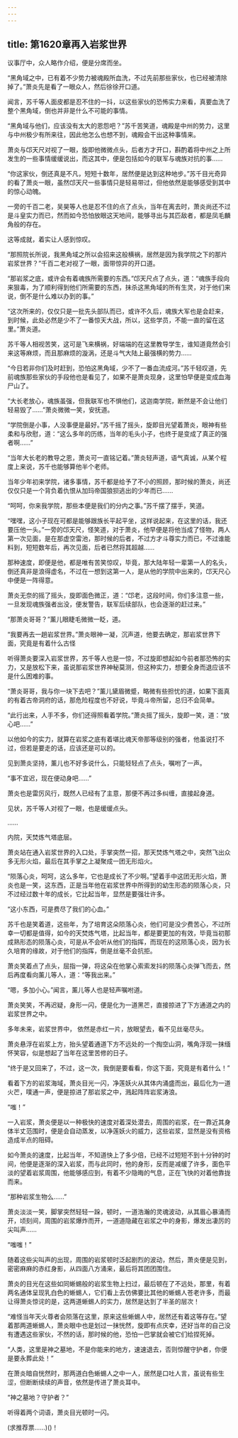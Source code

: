 ```yaml
---
---
---
```

title: 第1620章再入岩浆世界
---



议事厅中，众人略作介绍，便是分席而坐。

“黑角域之中，已有着不少势力被魂殿所血洗，不过先前那些家伙，也已经被清除掉了。”萧炎先是看了一眼众人，然后徐徐开口道。

闻言，苏千等人面皮都是忍不住的一抖，以这些家伙的恐怖实力来看，真要血洗了整个黑角域，倒也并非是什么不可能的事情。

“黑角域与他们，应该没有太大的恩怨吧？”苏千苦笑道，魂殿是中州的势力，这里与中州极少有所来往，因此他怎么也想不到，魂殿会干出这种事情来。

萧炎与邙天尺对视了一眼，旋即他微微点头，后者方才开口，斟酌着将中州之上所发生的一些事情缓缓说出，而这其中，便是包括如今的联军与魂族对抗的事……

“你这家伙，倒还真是不凡，短短十数年，居然便是达到这种地步。”苏千目光奇异的看了萧炎一眼，虽然邙天尺一些事情只是轻易带过，但他依然是能够感受到其中的惊心动魄。

一旁的千百二老，吴昊等人也是忍不住的点了点头，当年在离去时，萧炎尚还不过是斗皇实力而已，然而如今恐怕放眼这天地间，能够寻出与其匹敌者，都是凤毛麟角般的存在。

这等成就，着实让人感到惊叹。

“那照院长所说，我黑角域之所以会招来这般横祸，居然是因为我学院之下的那片岩浆世界？”千百二老对视了一眼，面带惊异的开口道。

“那岩浆之底，或许会有着魂族所需要的东西。”邙天尺点了点头，道：“魂族手段向来狠毒，为了顺利得到他们所需要的东西，抹杀这黑角域的所有生灵，对于他们来说，倒不是什么难以办到的事。”

“这次所来的，仅仅只是一批先头部队而已，或许不久后，魂族大军也是会赶来，到时候，此处必然是少不了一番惊天大战，所以，这些学员，不能一直的留在这里。”萧炎道。

苏千等人相视苦笑，这可是飞来横祸，好端端的在这里教导学生，谁知道竟然会引来这等麻烦，而且那麻烦的漩涡，还是斗气大陆上最强横的势力……

“今日若非你们及时赶到，恐怕这黑角域，少不了一番血流成河。”苏千轻叹道，先前魂族那些家伙的手段他也是看见了，如果不是萧炎现身，这里怕早便是变成血海尸山了。

“大长老放心，魂族虽强，但我联军也不惧他们，这迦南学院，断然是不会让他们轻易毁了……”萧炎微微一笑，安抚道。

“学院倒是小事，人没事便是最好。”苏千摇了摇头，旋即目光望着萧炎，眼神有些柔和与欣慰，道：“这么多年的历练，当年的毛头小子，也终于是变成了真正的强者啊……”

“当年大长老的教导之恩，萧炎可一直铭记着。”萧炎轻声道，语气真诚，从某个程度上来说，苏千也能够算他半个老师。

当年少年初来学院，诸多事情，苏千都是给予了不小的照顾，那时候的萧炎，尚还仅仅只是一个背负着仇恨从加玛帝国狼狈逃出的少年而已……

“呵呵，你来我学院，那些本便是我们的分内之事。”苏千摆了摆手，笑道。

“嘿嘿，这小子现在可都是能够跟族长平起平坐，这样说起来，在这里的话，我还要压他一头。”一旁的邙天尺，怪笑道，对于萧炎，他早便是将他当成了怪物，两人第一次见面，是在那虚空雷池，那时候的后者，不过方才斗尊实力而已，不过谁能料到，短短数年后，再次见面，后者已然将其超越……

那种速度，即便是他，都是唯有苦笑惊叹，毕竟，那大陆年轻一辈第一人的名头，倒还真非是浪得虚名，不过在一想到这第一人，是从他的学院中出来的，邙天尺心中便是一阵得意。

萧炎无奈的摇了摇头，旋即面色微正，道：“邙老，这段时间，你们多注意一些，一旦发现魂族强者出没，便发警告，联军后续部队，也会逐渐的赶过来。”

“那萧炎哥哥？”薰儿眼睫毛微微一眨，道。

“我要再去一趟岩浆世界。”萧炎眼神一凝，沉声道，他要去确定，那岩浆世界下面，究竟是有着什么古怪

听得萧炎要深入岩浆世界，苏千等人也是一惊，不过旋即想起如今前者那恐怖的实力，又是放松下来，虽说那岩浆世界神秘莫测，但这种实力，想要全身而退应该不是什么困难的事。

“萧炎哥哥，我与你一块下去吧？”薰儿黛眉微蹙，略微有些担忧的道，如果下面真的有着古帝洞府的话，那危险程度也不好说，毕竟斗帝所留，总归不会简单。

“此行出来，人手不多，你们还得照看着学院。”萧炎摇了摇头，旋即一笑，道：“放心吧……”

以他如今的实力，就算在岩浆之底有着堪比魂天帝那等级别的强者，他虽说打不过，但若是要走的话，应该还是可以的。

见到萧炎坚持，薰儿也不好多说什么，只能轻轻点了点头，嘱咐了一声。

“事不宜迟，现在便动身吧……”

萧炎也是雷厉风行，既然人已经有了主意，那便不再过多纠缠，直接起身道。

见状，苏千等人对视了一眼，也是缓缓点头。

……

内院，天焚炼气塔底层。

萧炎站在通入岩浆世界的入口处，手掌突然一招，那天焚炼气塔之中，突然飞出众多无形火焰，最后在其手掌之上凝聚成一团无形焰火。

“陨落心炎，呵呵，这么多年，它也是成长了不少啊。”望着手中这团无形火焰，萧炎也是一笑，这东西，正是当年他在岩浆世界中所得到的幼生形态的陨落心炎，只不过经过数十年的成长，它比起当年，显然是要强壮许多。

“这小东西，可是费尽了我们的心血。”

苏千也是笑着道，这些年，为了培育这朵陨落心炎，他们可是没少费苦心，不过所幸一切都是值得，如今的天焚炼气塔，比起当年，都是要更加的有效，毕竟当初那成熟形态的陨落心炎，可是从不会听从他们的指挥，而现在的这陨落心炎，因为长久培育的缘故，对于他们的指挥，倒是丝毫不会抗拒。

萧炎笑着点了点头，屈指一弹，将这朵在他掌心索索发抖的陨落心炎弹飞而去，然后再度看向薰儿等人，道：“等我出来。”

“嗯，多加小心。”闻言，薰儿等人也是轻声嘱咐道。

萧炎笑笑，不再迟疑，身形一闪，便是化为一道黑芒，直接掠进了下方通道之内的岩浆世界之中。

多年未来，岩浆世界中， 依然是赤红一片，放眼望去，看不见丝毫尽头。

萧炎悬浮在岩浆上方，抬头望着通道下方不远处的一个掏空山洞，嘴角浮现一抹缅怀笑容，似是想起了当年在这里苦修的日子。

“终于是又回来了，不过，这一次，我倒是要看看，你这下面，究竟是有着什么！”

看着下方的岩浆海域，萧炎目光一闪，净莲妖火从其体内涌盛而出，最后化为一道火芒，噗通一声，便是掠进了那岩浆之中，溅起阵阵岩浆涛浪。

“嗤！”

一入岩浆，萧炎便是以一种极快的速度对着深处潜去，周围的岩浆，在一靠近其身体半丈范围时，便是会自动蒸发，以净莲妖火的威力，这些岩浆，显然是没有资格造成半点的阻碍。

如今萧炎的速度，比起当年，不知道快上了多少倍，已经不过短短不到十分钟的时间，他便是逐渐的深入岩浆，而与此同时，他的身形，反而是减缓了许多，面色平淡的望着岩浆周围，他能够感应到，有着不少隐晦的气息，正在飞快的对着他靠拢而来。

“那种岩浆生物么……”

萧炎淡淡一笑，脚掌突然轻轻一跺，顿时，一道浩瀚的灵魂波动，从其眉心暴涌而开，顷刻间，周围的岩浆爆炸而开，一道道隐藏在岩浆之中的身影，爆发出凄厉的尖叫声……

“嗤嗤！”

随着这些尖叫声的出现，周围的岩浆顿时泛起剧烈的波动，然后，萧炎便是见到，密密麻麻的赤红身影，从四面八方涌来，最后将其团团围住。

萧炎的目光在这些如同蜥蜴般的岩浆生物上扫过，最后顿在了不远处，那里，有着两名通体呈现乳白色的蜥蜴人，它们看上去仿佛要比其他的蜥蜴人苍老许多，而最让得萧炎惊诧的是，这两道蜥蜴人的实力，居然是达到了半圣的层次！

“难怪当年天火尊者会陨落在这里，原来这些蜥蜴人中，居然还有着这等存在。”望着那两道蜥蜴人，萧炎眼中也是划过一抹恍然，旋即有点庆幸，还好当年的自己没有遭遇这些家伙，不然的话，那时候的他，恐怕一巴掌就会被它们给捏死掉。

“人类，这里是神之墓地，不是你能来的地方，速速退去，否则惊醒守护者，你便是要永葬此处！”

在萧炎暗自恍然时，那两道白色蜥蜴人之中一人，居然是口吐人言，虽说有些生涩，但断断续续的声音，依然是传进了萧炎耳中。

“神之墓地？守护者？”

听得着两个词语，萧炎目光顿时一闪。

(求推荐票……)()！